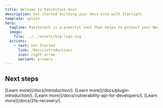 ```yaml
---
title: Welcome to Patchstack Docs
description: Get started building your docs site with Starlight.
template: splash
hero:
  tagline: Patchstack is a powerful tool that helps to protect your WordPress applications from attacks and identify security vulnerabilities within all your WordPress plugins, themes, and core. It is powered by the WordPress ecosystem's most active community of ethical hackers. Patchstack is trusted by leading WordPress experts such as Pagely, Cloudways, GridPane, Plesk, and others.
  image:
    file: ../../assets/big-logo.svg
  actions:
    - text: Get Started
      link: /docs/introduction/
      icon: right-arrow
      variant: primary
---
```




## Next steps

<CardGrid stagger>
	<Card title="Learn about Patchstack app" icon="pencil">
		[Learn more](/docs/introduction/).
	</Card>
	<Card title="Learn about Patchstack plugin" icon="add-document">
		[Learn more](/docs/plugin-introduction/).
	</Card>
	<Card title="Learn about Vulnerability Database" icon="setting">
		[Learn more](/docs/vulnerability-api-for-developers/).
	</Card>
	<Card title="Read the FAQ" icon="open-book">
		[Learn more](/docs/2fa-recovery/).
	</Card>
</CardGrid>
